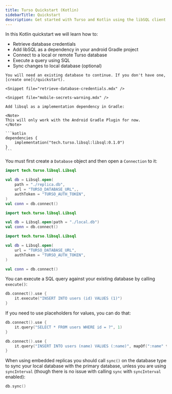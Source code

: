 ```yaml
---
title: Turso Quickstart (Kotlin)
sidebarTitle: Quickstart
description: Get started with Turso and Kotlin using the libSQL client in a few simple steps.
---
```


<Snippet file="technical-preview-banner.mdx" />

In this Kotlin quickstart we will learn how to:

- Retrieve database credentials
- Add libSQL as a dependency in your android Gradle project
- Connect to a local or remote Turso database
- Execute a query using SQL
- Sync changes to local database (optional)

<Steps>
  <Step title="Retrieve database credentials">

    You will need an existing database to continue. If you don't have one, [create one](/quickstart).

    <Snippet file="retrieve-database-credentials.mdx" />

    <Snippet file="mobile-secrets-warning.mdx" />

  </Step>

  <Step title="Install">

    Add libsql as a implementation dependency in Gradle:

    <Note>
    This will only work with the Android Gradle Plugin for now.
    </Note>

    ```kotlin
    dependencies {
        implementation("tech.turso.libsql:libsql:0.1.0")
    }
    ```

  </Step>

  <Step title="Connect">

You must first create a `Database` object and then open a `Connection` to it:

<AccordionGroup>
  <Accordion title="Embedded Replicas">

```kotlin
import tech.turso.libsql.Libsql

val db = Libsql.open(
    path = "./replica.db",
    url = "TURSO_DATABASE_URL",,
    authToken = "TURSO_AUTH_TOKEN",
)
val conn = db.connect()
```

  </Accordion>
  <Accordion title="Local only">

```kotlin
import tech.turso.libsql.Libsql

val db = Libsql.open(path = "./local.db")
val conn = db.connect()
```

  </Accordion>
  <Accordion title="Remote only">

```kotlin
import tech.turso.libsql.Libsql

val db = Libsql.open(
    url = "TURSO_DATABASE_URL",
    authToken = "TURSO_AUTH_TOKEN",
)

val conn = db.connect()
```

  </Accordion>
</AccordionGroup>

  </Step>

  <Step title="Execute">

You can execute a SQL query against your existing database by calling `execute()`:

```kotlin
db.connect().use {
    it.execute("INSERT INTO users (id) VALUES (1)")
}
```

If you need to use placeholders for values, you can do that:

<CodeGroup>

```kotlin Positional
db.connect().use {
    it.query("SELECT * FROM users WHERE id = ?", 1)
}
```

```kotlin Named
db.connect().use {
    it.query("INSERT INTO users (name) VALUES (:name)", mapOf(":name" to "Iku"))
}
```

</CodeGroup>

  </Step>

  <Step title="Sync (Embedded Replicas only)">

When using embedded replicas you should call `sync()` on the database type to
sync your local database with the primary database, unless you are using
`syncInterval` (though there is no issue with calling `sync` with
`syncInterval` enabled):

```kotlin
db.sync()
```

  </Step>
</Steps>

